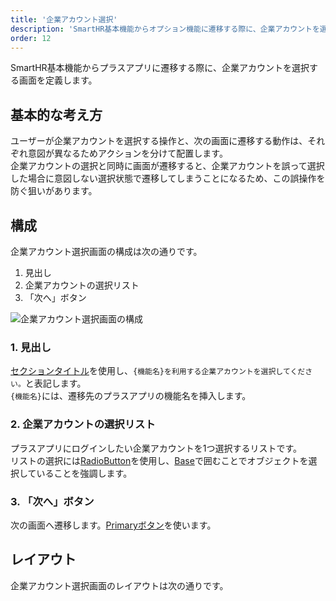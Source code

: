 ```yaml
---
title: '企業アカウント選択'
description: 'SmartHR基本機能からオプション機能に遷移する際に、企業アカウントを選択する画面を定義します。'
order: 12
---
```



SmartHR基本機能からプラスアプリに遷移する際に、企業アカウントを選択する画面を定義します。

## 基本的な考え方

ユーザーが企業アカウントを選択する操作と、次の画面に遷移する動作は、それぞれ意図が異なるためアクションを分けて配置します。  
企業アカウントの選択と同時に画面が遷移すると、企業アカウントを誤って選択した場合に意図しない選択状態で遷移してしまうことになるため、この誤操作を防ぐ狙いがあります。


## 構成

企業アカウント選択画面の構成は次の通りです。

1. 見出し
2. 企業アカウントの選択リスト
3. 「次へ」ボタン

![企業アカウント選択画面の構成](select-company-account1.png)

### 1. 見出し
[セクションタイトル](/products/components/heading/#h3-1)を使用し、`{機能名}を利用する企業アカウントを選択してください。`と表記します。  
`{機能名}`には、遷移先のプラスアプリの機能名を挿入します。

### 2. 企業アカウントの選択リスト
プラスアプリにログインしたい企業アカウントを1つ選択するリストです。  
リストの選択には[RadioButton](/products/components/radio-button/)を使用し、[Base](/products/components/base/)で囲むことでオブジェクトを選択していることを強調します。

### 3. 「次へ」ボタン
次の画面へ遷移します。[Primaryボタン](/products/components/button/#h3-0)を使います。


## レイアウト

企業アカウント選択画面のレイアウトは次の通りです。

<DesignPatternCodeBlock componentName="SelectCompanyAccount" componentTitle="企業アカウント選択" />
